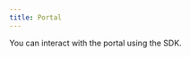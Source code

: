 ```yaml
---
title: Portal
---
```


You can interact with the portal using the SDK.

<Cards>
  <Card
    title="Create private session"
    href="/api-reference/portal/create-private-session"
    description="Create a private portal session."
  />
</Cards>
